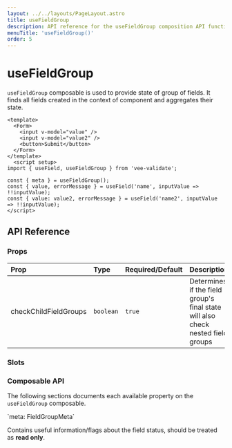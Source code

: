 ```yaml
---
layout: ../../layouts/PageLayout.astro
title: useFieldGroup
description: API reference for the useFieldGroup composition API function
menuTitle: 'useFieldGroup()'
order: 5
---
```



# useFieldGroup <DocBadge title="v4.7" />

`useFieldGroup` composable is used to provide state of group of fields. It finds all fields created in the context of component and aggregates their state.

```vue
<template>
  <Form>
    <input v-model="value" />
    <input v-model="value2" />
    <button>Submit</button>
  </Form>
</template>
  <script setup>
import { useField, useFieldGroup } from 'vee-validate';

const { meta } = useFieldGroup();
const { value, errorMessage } = useField('name', inputValue => !!inputValue);
const { value: value2, errorMessage } = useField('name2', inputValue => !!inputValue);
</script>
```

## API Reference

### Props

| Prop                  | Type                           | Required/Default | Description                                                                                                                                                                                                                     |
| :-------------------- | :----------------------------- | :--------------- | :------------------------------------------------------------------------------------------------------------------------------------------------------------------------------------------------------------------------------ |
| checkChildFieldGroups                    | `boolean`                       | `true`         | Determines if the field group's final state will also check nested field groups |

### Slots
### Composable API

The following sections documents each available property on the `useFieldGroup` composable.

<CodeTitle level="4">
    `meta: FieldGroupMeta`
</CodeTitle>

Contains useful information/flags about the field status, should be treated as **read only**.
